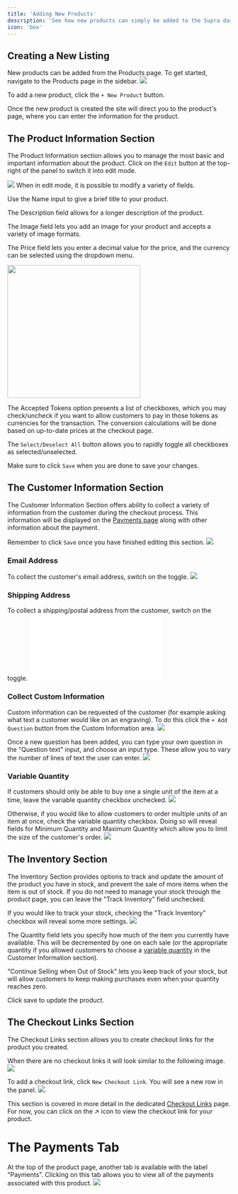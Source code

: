 ```yaml
---
title: 'Adding New Products'
description: 'See how new products can simply be added to the Supra dashboard'
icon: 'box'
---
```


## Creating a New Listing

New products can be added from the Products page. To get started, navigate to the Products page in the sidebar.
![](/products/images/adding_new_products_1.png)

To add a new product, click the `+ New Product` button.

Once the new product is created the site will direct you to the product's page, where you can enter the information for the product.

## The Product Information Section

The Product Information section allows you to manage the most basic and important information about the product. Click on the `Edit` button at the top-right of the panel to switch it into edit mode.

![](/products/images/product_information_section_1.png)
When in edit mode, it is possible to modify a variety of fields.

Use the Name input to give a brief title to your product.

The Description field allows for a longer description of the product.

The Image field lets you add an image for your product and accepts a variety of image formats.

The Price field lets you enter a decimal value for the price, and the currency can be selected using the dropdown menu.

<img src='/products/images/product_information_section_2.png' width='300' />

The Accepted Tokens option presents a list of checkboxes, which you may check/uncheck if you want to allow customers to pay in those tokens as currencies for the transaction. The conversion calculations will be done based on up-to-date prices at the checkout page.

The `Select/Deselect All` button allows you to rapidly toggle all checkboxes as selected/unselected.

Make sure to click `Save` when you are done to save your changes.

## The Customer Information Section

The Customer Information Section offers ability to collect a variety of information from the customer during the checkout process. This information will be displayed on the [Payments page](/payments/page) along with other information about the payment.

Remember to click `Save` once you have finished editing this section.
![](/products/images/adding_new_products_customer_information.png)

### Email Address

To collect the customer's email address, switch on the toggle.
![](/products/images/email_address_toggle.png)

### Shipping Address

To collect a shipping/postal address from the customer, switch on the toggle.
![](/products/images/shipping_address_toggle.p)

### Collect Custom Information

Custom information can be requested of the customer (for example asking what text a customer would like on an engraving). To do this click the `+ Add Question` button from the Custom Information area.
![](/products/images/custom_information_1.png)

Once a new question has been added, you can type your own question in the "Question text" input, and choose an input type. These allow you to vary the number of lines of text the user can enter.
![](/products/images/custom_information_2.png)

### Variable Quantity

If customers should only be able to buy one a single unit of the item at a time, leave the variable quantity checkbox unchecked.
![](/products/images/variable_quantity_unchecked.png)

Otherwise, if you would like to allow customers to order multiple units of an item at once, check the variable quantity checkbox. Doing so will reveal fields for Minimum Quantity and Maximum Quantity which allow you to limit the size of the customer's order.
![](/products/images/variable_quantity_checked.png)

## The Inventory Section

The Inventory Section provides options to track and update the amount of the product you have in stock, and prevent the sale of more items when the item is out of stock. If you do not need to manage your stock through the product page, you can leave the "Track Inventory" field unchecked.

If you would like to track your stock, checking the "Track Inventory" checkbox will reveal some more settings.
![](/products/images/inventory_section.png)

The Quantity field lets you specify how much of the item you currently have available. This will be decremented by one on each sale (or the appropriate quantity if you allowed customers to choose a [variable quantity](#variable-quantity) in the Customer Information section).

"Continue Selling when Out of Stock" lets you keep track of your stock, but will allow customers to keep making purchases even when your quantity reaches zero.

Click save to update the product.

## The Checkout Links Section

The Checkout Links section allows you to create checkout links for the product you created.

When there are no checkout links it will look similar to the following image.
![](/products/images/checkout_links_section.png)

To add a checkout link, click `New Checkout Link`. You will see a new row in the panel.
![](/products/images/checkout_links_section_1.png)

This section is covered in more detail in the dedicated [Checkout Links]()
page. For now, you can click on the ↗ icon to view the checkout link for
your product.

# The Payments Tab

At the top of the product page, another tab is available with the label "Payments". Clicking on this tab allows you to view all of the payments associated with this product.
![](/products/images/payments_tab.png)

